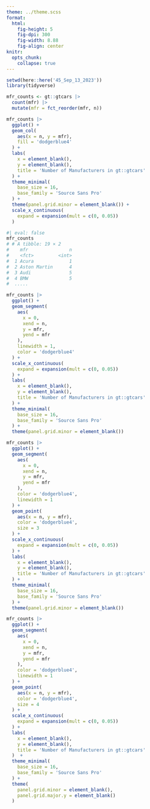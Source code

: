```yaml
---
theme: ../theme.scss
format: 
  html: 
    fig-height: 5
    fig-dpi: 300
    fig-width: 8.88
    fig-align: center
knitr: 
  opts_chunk: 
    collapse: true
---
```


```r
setwd(here::here('45_Sep_13_2023'))
library(tidyverse)
```



```r
mfr_counts <- gt::gtcars |> 
  count(mfr) |> 
  mutate(mfr = fct_reorder(mfr, n))

mfr_counts |> 
  ggplot() +
  geom_col(
    aes(x = n, y = mfr),
    fill = 'dodgerblue4'
  ) +
  labs(
    x = element_blank(),
    y = element_blank(),
    title = 'Number of Manufacturers in gt::gtcars'
  ) +
  theme_minimal(
    base_size = 16,
    base_family = 'Source Sans Pro'
  ) +
  theme(panel.grid.minor = element_blank()) +
  scale_x_continuous(
    expand = expansion(mult = c(0, 0.05))
  )
```


```r
#| eval: false
mfr_counts
# # A tibble: 19 × 2
#    mfr               n
#    <fct>         <int>
#  1 Acura             1
#  2 Aston Martin      4
#  3 Audi              5
#  4 BMW               5
#  .....
```


```r
mfr_counts |> 
  ggplot() +
  geom_segment(
    aes(
      x = 0,
      xend = n,
      y = mfr,
      yend = mfr
    ),
    linewidth = 1,
    color = 'dodgerblue4'
  ) +
  scale_x_continuous(
    expand = expansion(mult = c(0, 0.05))
  ) +
  labs(
    x = element_blank(),
    y = element_blank(),
    title = 'Number of Manufacturers in gt::gtcars'
  ) +
  theme_minimal(
    base_size = 16,
    base_family = 'Source Sans Pro'
  ) +
  theme(panel.grid.minor = element_blank()) 
```


```r
mfr_counts |> 
  ggplot() +
  geom_segment(
    aes(
      x = 0,
      xend = n,
      y = mfr,
      yend = mfr
    ),
    color = 'dodgerblue4',
    linewidth = 1
  ) +
  geom_point(
    aes(x = n, y = mfr),
    color = 'dodgerblue4',
    size = 3
  ) +
  scale_x_continuous(
    expand = expansion(mult = c(0, 0.05))
  ) +
  labs(
    x = element_blank(),
    y = element_blank(),
    title = 'Number of Manufacturers in gt::gtcars'
  ) +
  theme_minimal(
    base_size = 16,
    base_family = 'Source Sans Pro'
  ) +
  theme(panel.grid.minor = element_blank()) 
```



```r
mfr_counts |> 
  ggplot() +
  geom_segment(
    aes(
      x = 0,
      xend = n,
      y = mfr,
      yend = mfr
    ),
    color = 'dodgerblue4',
    linewidth = 1
  ) +
  geom_point(
    aes(x = n, y = mfr),
    color = 'dodgerblue4',
    size = 4
  ) +
  scale_x_continuous(
    expand = expansion(mult = c(0, 0.05))
  ) +
  labs(
    x = element_blank(),
    y = element_blank(),
    title = 'Number of Manufacturers in gt::gtcars'
  )  +
  theme_minimal(
    base_size = 16,
    base_family = 'Source Sans Pro'
  ) +
  theme(
    panel.grid.minor = element_blank(),
    panel.grid.major.y = element_blank()
  )
```




